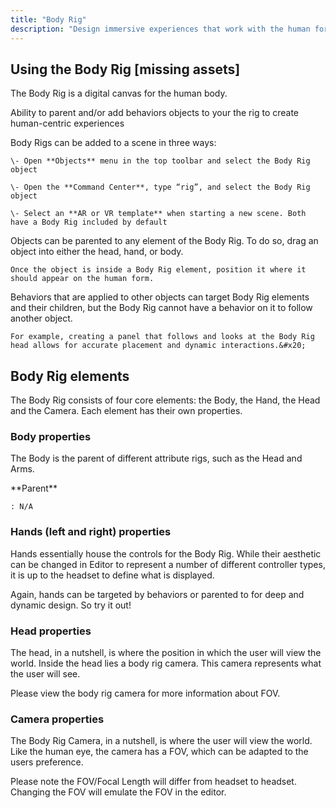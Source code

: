 ```yaml
---
title: "Body Rig"
description: "Design immersive experiences that work with the human form and perspective in a scene."
---
```


## Using the Body Rig \[missing assets]

The Body Rig is a digital canvas for the human body.&#x20;

Ability to parent and/or add behaviors objects to your the rig to create human-centric experiences

<AccordionGroup>
  <Accordion title="Adding a Body Rig to a scene" defaultOpen={false}>
    Body Rigs can be added to a scene in three ways:&#x20;

    \- Open **Objects** menu in the top toolbar and select the Body Rig object

    \- Open the **Command Center**, type “rig”, and select the Body Rig object

    \- Select an **AR or VR template** when starting a new scene. Both have a Body Rig included by default
  </Accordion>

  <Accordion title="Parenting objects to the Body Rig" defaultOpen={false}>
    Objects can be parented to any element of the Body Rig. To do so, drag an object into either the head, hand, or body.

    Once the object is inside a Body Rig element, position it where it should appear on the human form.
  </Accordion>

  <Accordion title="Using behaviors with the Body Rig" defaultOpen={false}>
    Behaviors that are applied to other objects can target Body Rig elements and their children, but the Body Rig cannot have a behavior on it to follow another object.

    For example, creating a panel that follows and looks at the Body Rig head allows for accurate placement and dynamic interactions.&#x20;
  </Accordion>
</AccordionGroup>

## Body Rig elements

The Body Rig consists of four core elements: the Body, the Hand, the Head and the Camera. Each element has their own properties.

### Body properties

The Body is the parent of different attribute rigs, such as the Head and Arms.&#x20;

<AccordionGroup>
  <Accordion title="Parent and Children" defaultOpen={false}>
    **Parent**

    : N/A 
  </Accordion>

  <Accordion title="Transform" defaultOpen={false} />

  <Accordion title="Height" defaultOpen={false} />

  <Accordion title="Controller preview" defaultOpen={false} />

  <Accordion title="Show controller on headset" defaultOpen={false} />

  <Accordion title="Colliders" defaultOpen={false} />
</AccordionGroup>

### Hands (left and right) properties

Hands essentially house the controls for the Body Rig. While their aesthetic can be changed in Editor to represent a number of different controller types, it is up to the headset to define what is displayed.

Again, hands can be targeted by behaviors or parented to for deep and dynamic design. So try it out!

### Head properties

The head, in a nutshell, is where the position in which the user will view the world. Inside the head lies a body rig camera. This camera represents what the user will see.

Please view the body rig camera for more information about FOV.

### Camera properties

The Body Rig Camera, in a nutshell, is where the user will view the world. Like the human eye, the camera has a FOV, which can be adapted to the users preference.

Please note the FOV/Focal Length will differ from headset to headset. Changing the FOV will emulate the FOV in the editor.